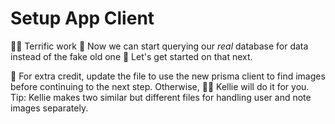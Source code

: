# Setup App Client

<EpicVideo url="https://www.epicweb.dev/workshops/data-modeling-deep-dive/querying-data/connecting-to-a-real-database-with-prisma-and-sqlite/solution" />

👨‍💼 Terrific work 👏 Now we can start querying our _real_ database for data
instead of the fake old one 🎉 Let's get started on that next.

💯 For extra credit, update
the <InlineFile file="app/routes/resources+/images.$imageId.tsx" /> file to use
the new prisma client to find images before continuing to the next step.
Otherwise, 🧝‍♂️ Kellie will do it for you. Tip: Kellie makes two similar but
different files for handling user and note images separately.
